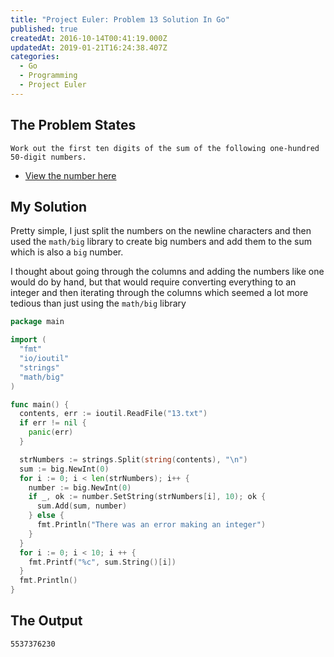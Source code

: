 ```yaml
---
title: "Project Euler: Problem 13 Solution In Go"
published: true
createdAt: 2016-10-14T00:41:19.000Z
updatedAt: 2019-01-21T16:24:38.407Z
categories:
  - Go
  - Programming
  - Project Euler
---
```


## The Problem States

```
Work out the first ten digits of the sum of the following one-hundred 50-digit numbers.
```

- [View the number here](https://projecteuler.net/problem=13)

## My Solution

Pretty simple, I just split the numbers on the newline characters and then used the `math/big` library to create big
numbers and add them to the sum which is also a `big` number.

I thought about going through the columns and adding the numbers like one would do by hand, but that would require
converting everything to an integer and then iterating through the columns which seemed a lot more tedious than just
using the `math/big` library

```go
package main

import (
  "fmt"
  "io/ioutil"
  "strings"
  "math/big"
)

func main() {
  contents, err := ioutil.ReadFile("13.txt")
  if err != nil {
    panic(err)
  }

  strNumbers := strings.Split(string(contents), "\n")
  sum := big.NewInt(0)
  for i := 0; i < len(strNumbers); i++ {
    number := big.NewInt(0)
    if _, ok := number.SetString(strNumbers[i], 10); ok {
      sum.Add(sum, number)
    } else {
      fmt.Println("There was an error making an integer")
    }
  }
  for i := 0; i < 10; i ++ {
    fmt.Printf("%c", sum.String()[i])
  }
  fmt.Println()
}
```

## The Output

```bash
5537376230
```
